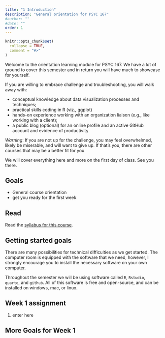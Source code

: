 ```yaml
---
title: "1 Introduction"
description: "General orientation for PSYC 167"
#author: ""
#date: ""
order: 1 
---
```


```r
knitr::opts_chunk$set(
  collapse = TRUE,
  comment = "#>"
)
```

Welcome to the orientation learning module for PSYC 167. We have a lot of ground to cover this semester and in return you will have much to showcase for yourself. 

If you are willing to embrace challenge and troubleshooting, you will walk away with:

- conceptual knowledge about data visualization processes and techniques;
- practical skills coding in R (viz., ggplot)
- hands-on experience working with an organization liaison (e.g., like working with a client);
- a public blog (optional) for an online profile and an active GitHub account and evidence of productivity


*Warning*: If you are not up for the challenge, you may feel overwhelmed, likely be miserable, and will want to give up. If that's you, there are other courses that may be a better fit for you. 

We will cover everything here and more on the first day of class. See you there.

## Goals

-   General course orientation
-   get you ready for the first week

## Read

Read the [syllabus for this course](https://www.slicesofdata/psyc167/syllabus.html).

## Getting started goals

There are many possibilities for technical difficulties as we get started. The computer room is equipped with the software that we need, however, I strongly encourage you to install the necessary software on your own computer.

Throughout the semester we will be using software called `R`, `Rstudio`, `quarto`, and `github`. All of this software is free and open-source, and can be installed on windows, mac, or linux.

## Week 1 assignment

1.  enter here

## More Goals for Week 1
